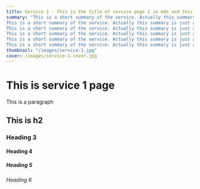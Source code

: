 ```yaml
---
title: Service 1 - This is the title of service page 1 in mdx and this is long
summary: "This is a short summary of the service. Actually this summary is just a dummy one.\
This is a short summary of the service. Actually this summary is just a dummy one.\
This is a short summary of the service. Actually this summary is just a dummy one.\
This is a short summary of the service. Actually this summary is just a dummy one.\
This is a short summary of the service. Actually this summary is just a dummy one.\
This is a short summary of the service. Actually this summary is just a dummy one."
thumbnail: "/images/service-1.jpg"
cover: /images/service-1-cover.jpg
---
```

# This is service 1 page
This is a paragraph
## This is h2

### Heading 3

#### Heading 4

##### Heading 5

###### Heading 6
